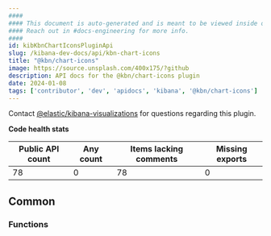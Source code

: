 ```yaml
---
####
#### This document is auto-generated and is meant to be viewed inside our experimental, new docs system.
#### Reach out in #docs-engineering for more info.
####
id: kibKbnChartIconsPluginApi
slug: /kibana-dev-docs/api/kbn-chart-icons
title: "@kbn/chart-icons"
image: https://source.unsplash.com/400x175/?github
description: API docs for the @kbn/chart-icons plugin
date: 2024-01-08
tags: ['contributor', 'dev', 'apidocs', 'kibana', '@kbn/chart-icons']
---
```




Contact [@elastic/kibana-visualizations](https://github.com/orgs/elastic/teams/kibana-visualizations) for questions regarding this plugin.

**Code health stats**

| Public API count  | Any count | Items lacking comments | Missing exports |
|-------------------|-----------|------------------------|-----------------|
| 78 | 0 | 78 | 0 |

## Common

### Functions
<DocDefinitionList data={kbnChartIconsObj.common.functions}/>

